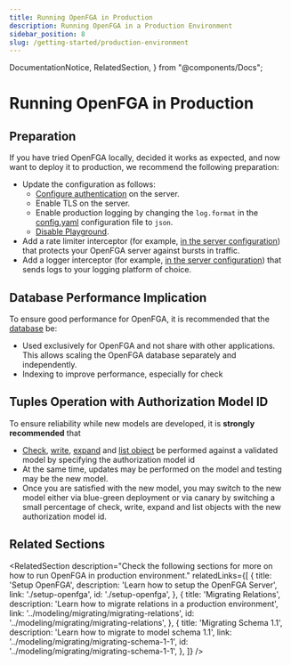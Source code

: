 ```yaml
---
title: Running OpenFGA in Production
description: Running OpenFGA in a Production Environment
sidebar_position: 8
slug: /getting-started/production-environment
---
```


  DocumentationNotice,
  RelatedSection,
} from "@components/Docs";

# Running OpenFGA in Production

<DocumentationNotice />

## Preparation

If you have tried OpenFGA locally, decided it works as expected, and now want to deploy it to production, we recommend the following preparation:

- Update the configuration as follows:
  - [Configure authentication](./setup-openfga.mdx#configuring-authentication) on the server.
  - Enable TLS on the server.
  - Enable production logging by changing the `log.format` in the [config.yaml](#configuring-the-server) configuration file to `json`.
  - [Disable Playground](./setup-openfga.mdx#playground).
- Add a rate limiter interceptor (for example, [in the server configuration](https://pkg.go.dev/github.com/openfga/openfga/server#Config)) that protects your OpenFGA server against bursts in traffic.
- Add a logger interceptor (for example, [in the server configuration](https://pkg.go.dev/github.com/openfga/openfga/server#Config)) that sends logs to your logging platform of choice.

## Database Performance Implication

To ensure good performance for OpenFGA, it is recommended that the [database](./setup-openfga.mdx#configuring-data-storage) be:
- Used exclusively for OpenFGA and not share with other applications. This allows scaling the OpenFGA database separately and independently.  
- Indexing to improve performance, especially for check

## Tuples Operation with Authorization Model ID

To ensure reliability while new models are developed, it is <strong>strongly recommended</strong> that 
- [Check](./perform-check.mdx), [write](./update-tuples.mdx), [expand](../interacting/relationship-queries.mdx#expand) and [list object](../interacting/relationship-queries.mdx#listobjects) be performed against a validated model by specifying the authorization model id 
- At the same time, updates may be performed on the model and testing may be the new model.
- Once you are satisfied with the new model, you may switch to the new model either via blue-green deployment or via canary by switching a small percentage of check, write, expand and list objects with the new authorization model id.  

## Related Sections

<RelatedSection
  description="Check the following sections for more on how to run OpenFGA in production environment."
  relatedLinks={[
    {
      title: 'Setup OpenFGA',
      description: 'Learn how to setup the OpenFGA Server',
      link: './setup-openfga',
      id: './setup-openfga',
    },
    {
      title: 'Migrating Relations',
      description: 'Learn how to migrate relations in a production environment',
      link: '../modeling/migrating/migrating-relations',
      id: '../modeling/migrating/migrating-relations',
    },
    {
      title: 'Migrating Schema 1.1',
      description: 'Learn how to migrate to model schema 1.1',
      link: '../modeling/migrating/migrating-schema-1-1',
      id: '../modeling/migrating/migrating-schema-1-1',
    },
  ]}
/>
